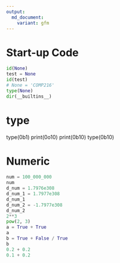 ```yaml
---
output:
  md_document:
    variant: gfm
---
```


# Start-up Code

```python
id(None)
test = None
id(test)
# None = 'COMP216'
type(None)
dir(__builtins__)
```

# type
type(0b1)
print(0o10)
print(0b10)
type(0b10)


# Numeric

```python
num = 100_000_000
num
d_num = 1.7976e308
d_num_1 = 1.7977e308
d_num_1
d_num_2 = -1.7977e308
d_num_2
2**3
pow(2, 3)
a = True + True
a
b = True + False / True
b
0.2 + 0.2
0.1 + 0.2
```

